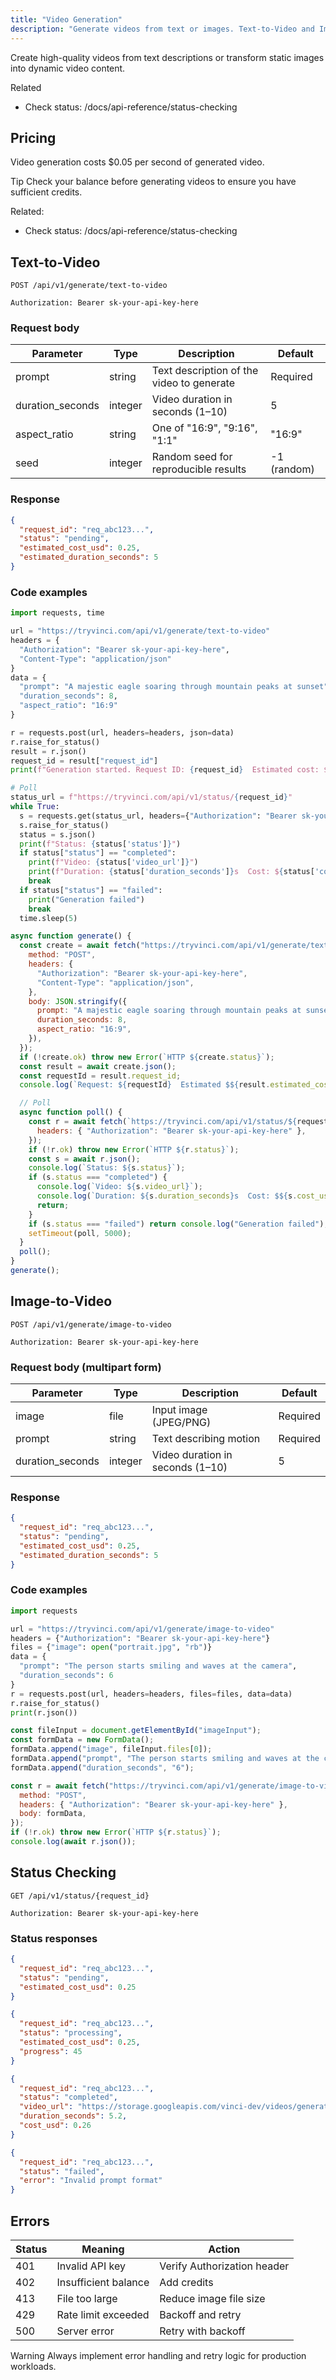 ```yaml
---
title: "Video Generation"
description: "Generate videos from text or images. Text-to-Video and Image-to-Video endpoints with examples."
---
```


Create high-quality videos from text descriptions or transform static images into dynamic video content.

Related
- Check status: /docs/api-reference/status-checking

## Pricing
Video generation costs $0.05 per second of generated video.

Tip
Check your balance before generating videos to ensure you have sufficient credits.

Related:
- Check status: /docs/api-reference/status-checking

## Text-to-Video

```http title="Endpoint"
POST /api/v1/generate/text-to-video
```

```http title="Authentication"
Authorization: Bearer sk-your-api-key-here
```

### Request body

| Parameter | Type    | Description                                      | Default |
| --------- | ------- | ------------------------------------------------ | ------- |
| prompt    | string  | Text description of the video to generate        | Required |
| duration_seconds | integer | Video duration in seconds (1–10)                | 5 |
| aspect_ratio | string  | One of "16:9", "9:16", "1:1"                     | "16:9" |
| seed      | integer | Random seed for reproducible results             | -1 (random) |

### Response

```json title="200 OK"
{
  "request_id": "req_abc123...",
  "status": "pending",
  "estimated_cost_usd": 0.25,
  "estimated_duration_seconds": 5
}
```

### Code examples

```python title="text_to_video.py"
import requests, time

url = "https://tryvinci.com/api/v1/generate/text-to-video"
headers = {
  "Authorization": "Bearer sk-your-api-key-here",
  "Content-Type": "application/json"
}
data = {
  "prompt": "A majestic eagle soaring through mountain peaks at sunset",
  "duration_seconds": 8,
  "aspect_ratio": "16:9"
}

r = requests.post(url, headers=headers, json=data)
r.raise_for_status()
result = r.json()
request_id = result["request_id"]
print(f"Generation started. Request ID: {request_id}  Estimated cost: ${result['estimated_cost_usd']}")

# Poll
status_url = f"https://tryvinci.com/api/v1/status/{request_id}"
while True:
  s = requests.get(status_url, headers={"Authorization": "Bearer sk-your-api-key-here"})
  s.raise_for_status()
  status = s.json()
  print(f"Status: {status['status']}")
  if status["status"] == "completed":
    print(f"Video: {status['video_url']}")
    print(f"Duration: {status['duration_seconds']}s  Cost: ${status['cost_usd']}")
    break
  if status["status"] == "failed":
    print("Generation failed")
    break
  time.sleep(5)
```

```javascript title="text_to_video.js"
async function generate() {
  const create = await fetch("https://tryvinci.com/api/v1/generate/text-to-video", {
    method: "POST",
    headers: {
      "Authorization": "Bearer sk-your-api-key-here",
      "Content-Type": "application/json",
    },
    body: JSON.stringify({
      prompt: "A majestic eagle soaring through mountain peaks at sunset",
      duration_seconds: 8,
      aspect_ratio: "16:9",
    }),
  });
  if (!create.ok) throw new Error(`HTTP ${create.status}`);
  const result = await create.json();
  const requestId = result.request_id;
  console.log(`Request: ${requestId}  Estimated $${result.estimated_cost_usd}`);

  // Poll
  async function poll() {
    const r = await fetch(`https://tryvinci.com/api/v1/status/${requestId}`, {
      headers: { "Authorization": "Bearer sk-your-api-key-here" },
    });
    if (!r.ok) throw new Error(`HTTP ${r.status}`);
    const s = await r.json();
    console.log(`Status: ${s.status}`);
    if (s.status === "completed") {
      console.log(`Video: ${s.video_url}`);
      console.log(`Duration: ${s.duration_seconds}s  Cost: $${s.cost_usd}`);
      return;
    }
    if (s.status === "failed") return console.log("Generation failed");
    setTimeout(poll, 5000);
  }
  poll();
}
generate();
```

## Image-to-Video

```http title="Endpoint"
POST /api/v1/generate/image-to-video
```

```http title="Authentication"
Authorization: Bearer sk-your-api-key-here
```

### Request body (multipart form)
| Parameter | Type | Description | Default |
| --- | --- | --- | --- |
| image | file | Input image (JPEG/PNG) | Required |
| prompt | string | Text describing motion | Required |
| duration_seconds | integer | Video duration in seconds (1–10) | 5 |

### Response

```json title="200 OK"
{
  "request_id": "req_abc123...",
  "status": "pending",
  "estimated_cost_usd": 0.25,
  "estimated_duration_seconds": 5
}
```

### Code examples

```python title="image_to_video.py"
import requests

url = "https://tryvinci.com/api/v1/generate/image-to-video"
headers = {"Authorization": "Bearer sk-your-api-key-here"}
files = {"image": open("portrait.jpg", "rb")}
data = {
  "prompt": "The person starts smiling and waves at the camera",
  "duration_seconds": 6
}
r = requests.post(url, headers=headers, files=files, data=data)
r.raise_for_status()
print(r.json())
```

```javascript title="image_to_video.js"
const fileInput = document.getElementById("imageInput");
const formData = new FormData();
formData.append("image", fileInput.files[0]);
formData.append("prompt", "The person starts smiling and waves at the camera");
formData.append("duration_seconds", "6");

const r = await fetch("https://tryvinci.com/api/v1/generate/image-to-video", {
  method: "POST",
  headers: { "Authorization": "Bearer sk-your-api-key-here" },
  body: formData,
});
if (!r.ok) throw new Error(`HTTP ${r.status}`);
console.log(await r.json());
```

## Status Checking

```http title="Endpoint"
GET /api/v1/status/{request_id}
```

```http title="Authentication"
Authorization: Bearer sk-your-api-key-here
```

### Status responses

```json title="Pending"
{
  "request_id": "req_abc123...",
  "status": "pending",
  "estimated_cost_usd": 0.25
}
```

```json title="Processing"
{
  "request_id": "req_abc123...",
  "status": "processing",
  "estimated_cost_usd": 0.25,
  "progress": 45
}
```

```json title="Completed"
{
  "request_id": "req_abc123...",
  "status": "completed",
  "video_url": "https://storage.googleapis.com/vinci-dev/videos/generated_video.mp4",
  "duration_seconds": 5.2,
  "cost_usd": 0.26
}
```

```json title="Failed"
{
  "request_id": "req_abc123...",
  "status": "failed",
  "error": "Invalid prompt format"
}
```

## Errors

| Status | Meaning | Action |
| --- | --- | --- |
| 401 | Invalid API key | Verify Authorization header |
| 402 | Insufficient balance | Add credits |
| 413 | File too large | Reduce image file size |
| 429 | Rate limit exceeded | Backoff and retry |
| 500 | Server error | Retry with backoff |

Warning
Always implement error handling and retry logic for production workloads.
